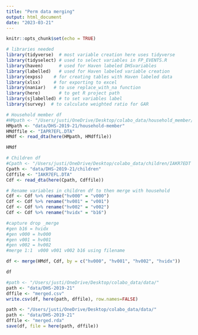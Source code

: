 ```yaml
---
title: "Perm data merging"
output: html_document
date: "2023-03-21"
---
```


```r
knitr::opts_chunk$set(echo = TRUE)

# libraries needed
library(tidyverse)  # most variable creation here uses tidyverse 
library(tidyselect) # used to select variables in FP_EVENTS.R
library(haven)      # used for Haven labeled DHSvariables
library(labelled)   # used for Haven labeled variable creation
library(expss)    # for creating tables with Haven labeled data
library(xlsx)     # for exporting to excel
library(naniar)   # to use replace_with_na function
library(here)       # to get R project path
library(sjlabelled) # to set variables label
library(survey)  # to calculate weighted ratio for GAR
```

```r
# Household member df
#HMpath <- "/Users/justi/OneDrive/Desktop/colabo_data/household_member/IAPR7EDT (3)/"
HMpath <- "data/DHS-2019-21/household-member"
HMdffile <- "IAPR7EFL.DTA"
HMdf <- read_dta(here(HMpath, HMdffile))
```

```r
HMdf 
```

```r
# Children df
#Cpath <- "/Users/justi/OneDrive/Desktop/colabo_data/children/IAKR7EDT (1)/"
Cpath <- "data/DHS-2019-21/children"
Cdffile <- "IAKR7EFL.DTA"
Cdf <- read_dta(here(Cpath, Cdffile))
```

```r
# Rename variables in children df to then merge with household
Cdf <- Cdf %>% rename("hv000" = "v000")
Cdf <- Cdf %>% rename("hv001" = "v001")
Cdf <- Cdf %>% rename("hv002" = "v002")
Cdf <- Cdf %>% rename("hvidx" = "b16")
```

```r
#capture drop _merge
#gen b16 = hvidx
#gen v000 = hv000
#gen v001 = hv001
#gen v002 = hv002
#merge 1:1  v000 v001 v002 b16 using filename

df <- merge(HMdf, Cdf, by = c("hv000", "hv001", "hv002", "hvidx"))
```

```r
df
```

```r
#path <- "/Users/justi/OneDrive/Desktop/colabo_data/data/"
path <- "data/DHS-2019-21"
dffile <- "merged.csv"
write.csv(df, here(path, dffile), row.names=FALSE)
```

```r
path <- "/Users/justi/OneDrive/Desktop/colabo_data/data/"
path <- "data/DHS-2019-21"
dffile <- "merged.rda"
save(df, file = here(path, dffile)) 
```